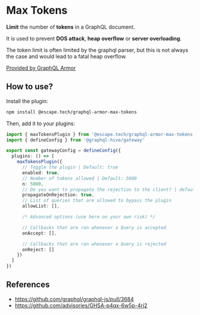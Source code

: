 
# Max Tokens

**Limit** the number of **tokens** in a GraphQL document.

It is used to prevent **DOS attack**, **heap overflow** or **server overloading**.

The token limit is often limited by the graphql parser, but this is not always the case and would
lead to a fatal heap overflow.

[Provided by GraphQL Armor](https://escape.tech/graphql-armor/docs/plugins/max-tokens)

## How to use?

Install the plugin:

```sh npm2yarn
npm install @escape.tech/graphql-armor-max-tokens
```

Then, add it to your plugins:

```ts filename="gateway.config.ts"
import { maxTokensPlugin } from '@escape.tech/graphql-armor-max-tokens'
import { defineConfig } from '@graphql-hive/gateway'

export const gatewayConfig = defineConfig({
  plugins: () => [
    maxTokensPlugin({
      // Toggle the plugin | Default: true
      enabled: true,
      // Number of tokens allowed | Default: 5000
      n: 5000,
      // Do you want to propagate the rejection to the client? | default: true
      propagateOnRejection: true,
      // List of queries that are allowed to bypass the plugin
      allowList: [],

      /* Advanced options (use here on your own risk) */

      // Callbacks that are ran whenever a Query is accepted
      onAccept: [],

      // Callbacks that are ran whenever a Query is rejected
      onReject: []
    })
  ]
})
```

## References

- https://github.com/graphql/graphql-js/pull/3684
- https://github.com/advisories/GHSA-p4qx-6w5p-4rj2
